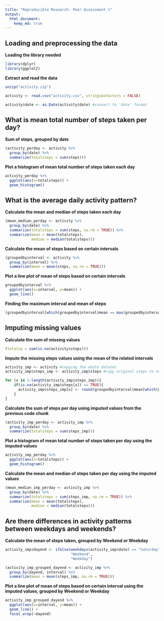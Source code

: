 ```yaml
---
title: "Reproducible Research: Peer Assessment 1"
output: 
  html_document:
    keep_md: true
---
```



## Loading and preprocessing the data

**Loading the library needed**

```r
library(dplyr)
library(ggplot2)
```

**Extract and read the data**

```r
unzip("activity.zip")

activity <- read.csv("activity.csv", stringsAsFactors = FALSE)

activity$date <- as.Date(activity$date) #convert to 'date' format
```


## What is mean total number of steps taken per day?

**Sum of steps, grouped by date**

```r
(activity_perday <- activity %>%
  group_by(date) %>%
  summarize(totalsteps = sum(steps)))
```

**Plot a histogram of mean total number of steps taken each day**

```r
activity_perday %>%
  ggplot(aes(x=totalsteps)) +
  geom_histogram()
```

## What is the average daily activity pattern?

**Calculate the mean and median of steps taken each day**

```r
(mean_median_perday <- activity %>%
  group_by(date) %>%
  summarize(totalsteps = sum(steps, na.rm = TRUE)) %>%
  summarize(mean = mean(totalsteps),
            median = median(totalsteps)))

```

**Calculate the mean of steps based on certain intervals**

```r
(groupedbyinterval <- activity %>%
  group_by(interval) %>%
  summarize(mean = mean(steps, na.rm = TRUE)))
```

**Plot a line plot of mean of steps based on certain intervals**

```r
groupedbyinterval %>%
  ggplot(aes(x=interval, y=mean)) + 
  geom_line()
```

**Finding the maximum interval and mean of steps**

```r
(groupedbyinterval[which(groupedbyinterval$mean == max(groupedbyinterval$mean)),])
```


## Imputing missing values

**Calculate the sum of missing values**

```r
(totalna = sum(is.na(activity$steps)))
```

**Impute the missing steps values using the mean of the related intervals**

```r
activity_imp <- activity #copying the whole dataset
activity_imp$steps_imp <- activity_imp$steps #copy original steps to new column

for (x in 1:length(activity_imp$steps_imp)){
    if(is.na(activity_imp$steps[x]) == TRUE){
      activity_imp$steps_imp[x] <- round(groupedbyinterval$mean[which(groupedbyinterval$interval == activity_imp$interval[x])])
    }
}
```

**Calculate the sum of steps per day using imputed values from the previous code chunk**

```r
(activity_imp_perday <- activity_imp %>%
  group_by(date) %>%
  summarize(totalsteps = sum(steps_imp)))
```

**Plot a histogram of mean total number of steps taken per day using the imputed values**

```r
activity_imp_perday %>%
  ggplot(aes(x=totalsteps)) +
  geom_histogram()
```

**Calculate the mean and median of steps taken per day using the imputed values**

```r
(mean_median_imp_perday <- activity_imp %>%
  group_by(date) %>%
  summarize(totalsteps = sum(steps_imp, na.rm = TRUE)) %>%
  summarize(mean = mean(totalsteps),
            median = median(totalsteps)))
```


## Are there differences in activity patterns between weekdays and weekends?

**Calculate the mean of steps taken, grouped by Weekend or Weekday**

```r
activity_imp$dayend <- ifelse(weekdays(activity_imp$date) == "Saturday" | weekdays(activity_imp$date) == "Sunday", 
                              "Weekend", 
                              "Weekday")

(activity_imp_grouped_dayend <- activity_imp %>%
  group_by(dayend, interval) %>%
  summarize(mean = mean(steps_imp, na.rm = TRUE)))

```

**Plot a line plot of mean of steps based on certain interval using the imputed values, grouped by Weekend or Weekday**

```r
activity_imp_grouped_dayend %>%
  ggplot(aes(x=interval, y=mean)) +
  geom_line() +
  facet_wrap(~dayend)
```